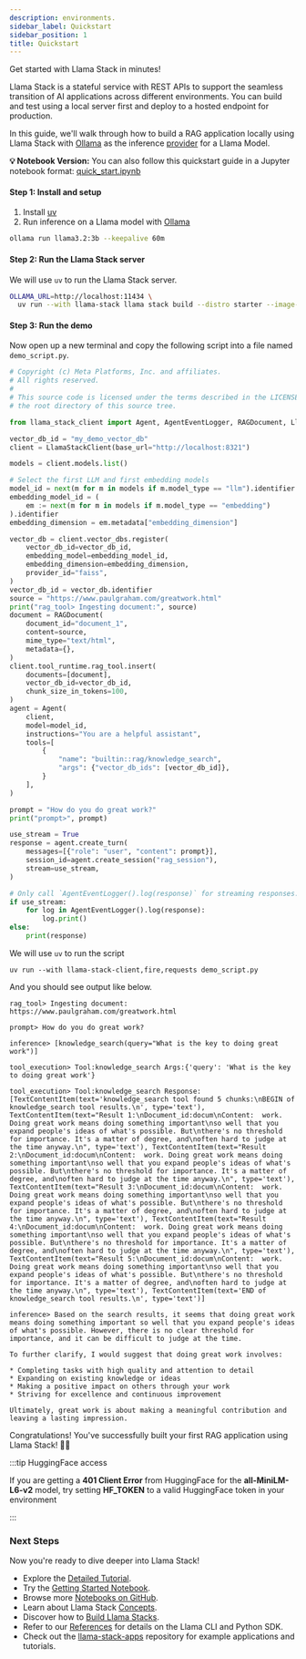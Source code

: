 ```yaml
---
description: environments.
sidebar_label: Quickstart
sidebar_position: 1
title: Quickstart
---
```


Get started with Llama Stack in minutes!

Llama Stack is a stateful service with REST APIs to support the seamless transition of AI applications across different
environments. You can build and test using a local server first and deploy to a hosted endpoint for production.

In this guide, we'll walk through how to build a RAG application locally using Llama Stack with [Ollama](https://ollama.com/)
as the inference [provider](/docs/providers/inference) for a Llama Model.

**💡 Notebook Version:** You can also follow this quickstart guide in a Jupyter notebook format: [quick_start.ipynb](https://github.com/meta-llama/llama-stack/blob/main/docs/quick_start.ipynb)

#### Step 1: Install and setup
1. Install [uv](https://docs.astral.sh/uv/)
2. Run inference on a Llama model with [Ollama](https://ollama.com/download)
```bash
ollama run llama3.2:3b --keepalive 60m
```

#### Step 2: Run the Llama Stack server

We will use `uv` to run the Llama Stack server.
```bash
OLLAMA_URL=http://localhost:11434 \
  uv run --with llama-stack llama stack build --distro starter --image-type venv --run
```
#### Step 3: Run the demo
Now open up a new terminal and copy the following script into a file named `demo_script.py`.

```python title="demo_script.py"
# Copyright (c) Meta Platforms, Inc. and affiliates.
# All rights reserved.
#
# This source code is licensed under the terms described in the LICENSE file in
# the root directory of this source tree.

from llama_stack_client import Agent, AgentEventLogger, RAGDocument, LlamaStackClient

vector_db_id = "my_demo_vector_db"
client = LlamaStackClient(base_url="http://localhost:8321")

models = client.models.list()

# Select the first LLM and first embedding models
model_id = next(m for m in models if m.model_type == "llm").identifier
embedding_model_id = (
    em := next(m for m in models if m.model_type == "embedding")
).identifier
embedding_dimension = em.metadata["embedding_dimension"]

vector_db = client.vector_dbs.register(
    vector_db_id=vector_db_id,
    embedding_model=embedding_model_id,
    embedding_dimension=embedding_dimension,
    provider_id="faiss",
)
vector_db_id = vector_db.identifier
source = "https://www.paulgraham.com/greatwork.html"
print("rag_tool> Ingesting document:", source)
document = RAGDocument(
    document_id="document_1",
    content=source,
    mime_type="text/html",
    metadata={},
)
client.tool_runtime.rag_tool.insert(
    documents=[document],
    vector_db_id=vector_db_id,
    chunk_size_in_tokens=100,
)
agent = Agent(
    client,
    model=model_id,
    instructions="You are a helpful assistant",
    tools=[
        {
            "name": "builtin::rag/knowledge_search",
            "args": {"vector_db_ids": [vector_db_id]},
        }
    ],
)

prompt = "How do you do great work?"
print("prompt>", prompt)

use_stream = True
response = agent.create_turn(
    messages=[{"role": "user", "content": prompt}],
    session_id=agent.create_session("rag_session"),
    stream=use_stream,
)

# Only call `AgentEventLogger().log(response)` for streaming responses.
if use_stream:
    for log in AgentEventLogger().log(response):
        log.print()
else:
    print(response)
```
We will use `uv` to run the script
```
uv run --with llama-stack-client,fire,requests demo_script.py
```
And you should see output like below.
```
rag_tool> Ingesting document: https://www.paulgraham.com/greatwork.html

prompt> How do you do great work?

inference> [knowledge_search(query="What is the key to doing great work")]

tool_execution> Tool:knowledge_search Args:{'query': 'What is the key to doing great work'}

tool_execution> Tool:knowledge_search Response:[TextContentItem(text='knowledge_search tool found 5 chunks:\nBEGIN of knowledge_search tool results.\n', type='text'), TextContentItem(text="Result 1:\nDocument_id:docum\nContent:  work. Doing great work means doing something important\nso well that you expand people's ideas of what's possible. But\nthere's no threshold for importance. It's a matter of degree, and\noften hard to judge at the time anyway.\n", type='text'), TextContentItem(text="Result 2:\nDocument_id:docum\nContent:  work. Doing great work means doing something important\nso well that you expand people's ideas of what's possible. But\nthere's no threshold for importance. It's a matter of degree, and\noften hard to judge at the time anyway.\n", type='text'), TextContentItem(text="Result 3:\nDocument_id:docum\nContent:  work. Doing great work means doing something important\nso well that you expand people's ideas of what's possible. But\nthere's no threshold for importance. It's a matter of degree, and\noften hard to judge at the time anyway.\n", type='text'), TextContentItem(text="Result 4:\nDocument_id:docum\nContent:  work. Doing great work means doing something important\nso well that you expand people's ideas of what's possible. But\nthere's no threshold for importance. It's a matter of degree, and\noften hard to judge at the time anyway.\n", type='text'), TextContentItem(text="Result 5:\nDocument_id:docum\nContent:  work. Doing great work means doing something important\nso well that you expand people's ideas of what's possible. But\nthere's no threshold for importance. It's a matter of degree, and\noften hard to judge at the time anyway.\n", type='text'), TextContentItem(text='END of knowledge_search tool results.\n', type='text')]

inference> Based on the search results, it seems that doing great work means doing something important so well that you expand people's ideas of what's possible. However, there is no clear threshold for importance, and it can be difficult to judge at the time.

To further clarify, I would suggest that doing great work involves:

* Completing tasks with high quality and attention to detail
* Expanding on existing knowledge or ideas
* Making a positive impact on others through your work
* Striving for excellence and continuous improvement

Ultimately, great work is about making a meaningful contribution and leaving a lasting impression.
```
Congratulations! You've successfully built your first RAG application using Llama Stack! 🎉🥳

:::tip HuggingFace access

If you are getting a **401 Client Error** from HuggingFace for the **all-MiniLM-L6-v2** model, try setting **HF_TOKEN** to a valid HuggingFace token in your environment

:::

### Next Steps

Now you're ready to dive deeper into Llama Stack!
- Explore the [Detailed Tutorial](./detailed_tutorial).
- Try the [Getting Started Notebook](https://github.com/meta-llama/llama-stack/blob/main/docs/getting_started.ipynb).
- Browse more [Notebooks on GitHub](https://github.com/meta-llama/llama-stack/tree/main/docs/notebooks).
- Learn about Llama Stack [Concepts](/docs/concepts).
- Discover how to [Build Llama Stacks](/docs/distributions).
- Refer to our [References](/docs/references) for details on the Llama CLI and Python SDK.
- Check out the [llama-stack-apps](https://github.com/meta-llama/llama-stack-apps/tree/main/examples) repository for example applications and tutorials.
